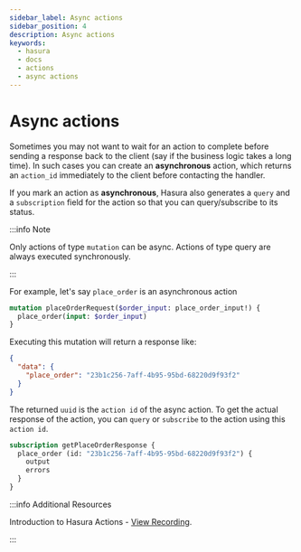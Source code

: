 ```yaml
---
sidebar_label: Async actions
sidebar_position: 4
description: Async actions
keywords:
  - hasura
  - docs
  - actions
  - async actions
---
```


# Async actions

Sometimes you may not want to wait for an action to complete before
sending a response back to the client (say if the business logic takes a
long time). In such cases you can create an **asynchronous** action,
which returns an `action_id` immediately to the client before contacting
the handler.

If you mark an action as **asynchronous**, Hasura also generates a
`query` and a `subscription` field for the action so that you can
query/subscribe to its status.

:::info Note

Only actions of type `mutation` can be async. Actions of type query are
always executed synchronously.

:::

For example, let's say `place_order` is an asynchronous action

```graphql
mutation placeOrderRequest($order_input: place_order_input!) {
  place_order(input: $order_input)
}
```

Executing this mutation will return a response like:

```json
{
  "data": {
    "place_order": "23b1c256-7aff-4b95-95bd-68220d9f93f2"
  }
}
```

The returned `uuid` is the `action id` of the async action. To get the
actual response of the action, you can `query` or `subscribe` to the
action using this `action id`.

```graphql
subscription getPlaceOrderResponse {
  place_order (id: "23b1c256-7aff-4b95-95bd-68220d9f93f2") {
    output
    errors
  }
}
```

:::info Additional Resources

Introduction to Hasura Actions - [View
Recording](https://hasura.io/events/webinar/hasura-actions/?pg=docs&plcmt=body&cta=view-recording&tech=).

:::
